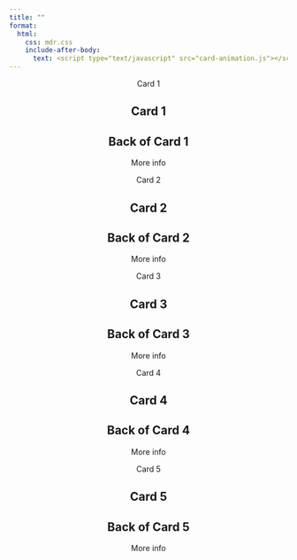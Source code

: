 ```yaml
---
title: ""
format: 
  html:
    css: mdr.css
    include-after-body:
      text: <script type="text/javascript" src="card-animation.js"></script>
---
```



<center>


::: {.deck}

::: {.vertical-lines}
:::

::: {.vertical-lines}
:::

::: {.card style="--i: 0;"}

::: {.tab}
Card 1
:::

::: {.card--front}

## Card 1

:::

::: {.card--back}  
## Back of Card 1

More info
:::

:::

::: {.card style="--i: 1;"}
::: {.tab}
Card 2
:::

::: {.card--front}

# Card 2

:::

::: {.card--back}  
## Back of Card 2
More info
:::
:::

::: {.card style="--i: 2;"}
::: {.tab}
Card 3
:::

::: {.card--front}

# Card 3

:::

::: {.card--back}  
## Back of Card 3
More info
:::
:::
    
::: {.card style="--i: 3;"}
::: {.tab}
Card 4
:::

::: {.card--front}

# Card 4

:::

::: {.card--back .active}  
## Back of Card 4
More info
:::
:::
    
::: {.card style="--i: 4;"}
::: {.tab}
Card 5
:::

::: {.card--front}

# Card 5

:::

::: {.card--back}  
## Back of Card 5
More info
:::
:::

   
<div class="lines right">
<span></span>
<span></span>
<span></span>
<span></span>
<span></span>
<span></span>
<span></span>
<span></span>
<span></span>
<span></span> 
<span></span>
<span></span>
<span></span>
<span></span>
<span></span>
<span></span>
<span></span>
<span></span>
<span></span>
<span></span>  
</div>

::: {.lines .left}
<span></span>
<span></span>
<span></span>
<span></span>
<span></span>
<span></span>
<span></span>
<span></span>
<span></span>
<span></span>
<span></span>
<span></span>
<span></span>
<span></span>
<span></span>
<span></span>
<span></span>
<span></span>
:::

:::
</center>


